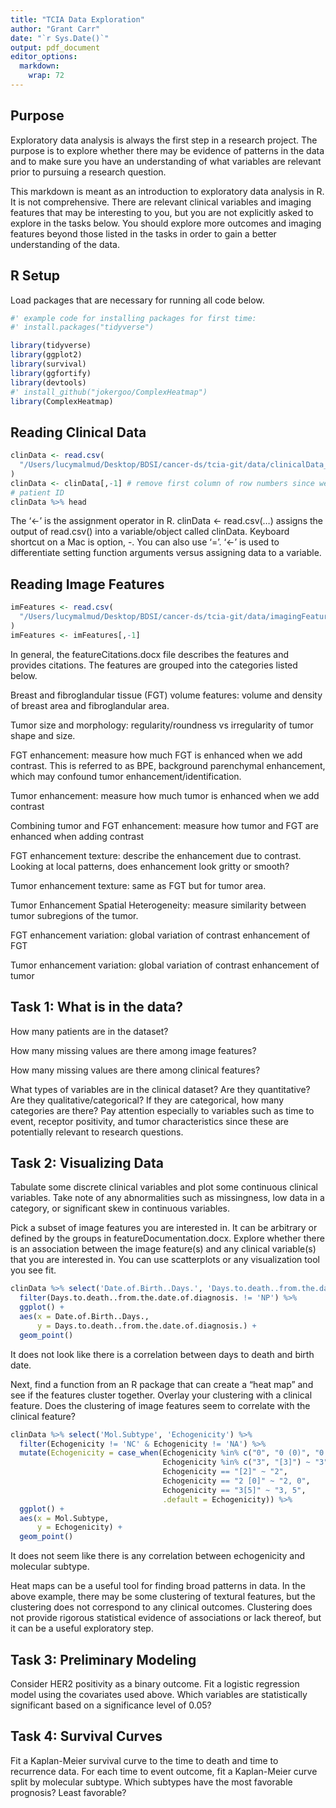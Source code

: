 ```yaml
---
title: "TCIA Data Exploration"
author: "Grant Carr"
date: "`r Sys.Date()`"
output: pdf_document
editor_options: 
  markdown: 
    wrap: 72
---
```


## Purpose

Exploratory data analysis is always the first step in a research
project. The purpose is to explore whether there may be evidence of
patterns in the data and to make sure you have an understanding of what
variables are relevant prior to pursuing a research question.

This markdown is meant as an introduction to exploratory data analysis
in R. It is not comprehensive. There are relevant clinical variables and
imaging features that may be interesting to you, but you are not
explicitly asked to explore in the tasks below. You should explore more
outcomes and imaging features beyond those listed in the tasks in order
to gain a better understanding of the data.

## R Setup

Load packages that are necessary for running all code below.

```r
#' example code for installing packages for first time:
#' install.packages("tidyverse")

library(tidyverse)
library(ggplot2)
library(survival)
library(ggfortify)
library(devtools)
#' install_github("jokergoo/ComplexHeatmap")
library(ComplexHeatmap)
```

## Reading Clinical Data

```r
clinData <- read.csv(
  "/Users/lucymalmud/Desktop/BDSI/cancer-ds/tcia-git/data/clinicalData_clean.csv"
)
clinData <- clinData[,-1] # remove first column of row numbers since we have
# patient ID
clinData %>% head
```

The '\<-' is the assignment operator in R. clinData \<- read.csv(...)
assigns the output of read.csv() into a variable/object called clinData.
Keyboard shortcut on a Mac is option, -. You can also use '='. '\<-' is
used to differentiate setting function arguments versus assigning data
to a variable.

## Reading Image Features

```r
imFeatures <- read.csv(
  "/Users/lucymalmud/Desktop/BDSI/cancer-ds/tcia-git/data/imagingFeatures.csv"
)
imFeatures <- imFeatures[,-1]
```

In general, the featureCitations.docx file describes the features and
provides citations. The features are grouped into the categories listed
below.

Breast and fibroglandular tissue (FGT) volume features: volume and
density of breast area and fibroglandular area.

Tumor size and morphology: regularity/roundness vs irregularity of tumor
shape and size.

FGT enhancement: measure how much FGT is enhanced when we add contrast.
This is referred to as BPE, background parenchymal enhancement, which
may confound tumor enhancement/identification.

Tumor enhancement: measure how much tumor is enhanced when we add
contrast

Combining tumor and FGT enhancement: measure how tumor and FGT are
enhanced when adding contrast

FGT enhancement texture: describe the enhancement due to contrast.
Looking at local patterns, does enhancement look gritty or smooth?

Tumor enhancement texture: same as FGT but for tumor area.

Tumor Enhancement Spatial Heterogeneity: measure similarity between
tumor subregions of the tumor.

FGT enhancement variation: global variation of contrast enhancement of
FGT

Tumor enhancement variation: global variation of contrast enhancement of
tumor

## Task 1: What is in the data?

How many patients are in the dataset?

How many missing values are there among image features?

How many missing values are there among clinical features?

What types of variables are in the clinical dataset? Are they
quantitative? Are they qualitative/categorical? If they are categorical,
how many categories are there? Pay attention especially to variables
such as time to event, receptor positivity, and tumor characteristics
since these are potentially relevant to research questions.

## Task 2: Visualizing Data

Tabulate some discrete clinical variables and plot some continuous
clinical variables. Take note of any abnormalities such as missingness,
low data in a category, or significant skew in continuous variables.

Pick a subset of image features you are interested in. It can be
arbitrary or defined by the groups in featureDocumentation.docx. Explore
whether there is an association between the image feature(s) and any
clinical variable(s) that you are interested in. You can use
scatterplots or any visualization tool you see fit.

```r
clinData %>% select('Date.of.Birth..Days.', 'Days.to.death..from.the.date.of.diagnosis.') %>% 
  filter(Days.to.death..from.the.date.of.diagnosis. != 'NP') %>% 
  ggplot() +
  aes(x = Date.of.Birth..Days.,
      y = Days.to.death..from.the.date.of.diagnosis.) +
  geom_point()
```

It does not look like there is a correlation between days to death and
birth date.

Next, find a function from an R package that can create a "heat map" and
see if the features cluster together. Overlay your clustering with a
clinical feature. Does the clustering of image features seem to
correlate with the clinical feature?

```r
clinData %>% select('Mol.Subtype', 'Echogenicity') %>% 
  filter(Echogenicity != 'NC' & Echogenicity != 'NA') %>% 
  mutate(Echogenicity = case_when(Echogenicity %in% c("0", "0 (0)", "0 [0]", "[0]") ~ "0",
                                  Echogenicity %in% c("3", "[3]") ~ "3",
                                  Echogenicity == "[2]" ~ "2",
                                  Echogenicity == "2 [0]" ~ "2, 0",
                                  Echogenicity == "3[5]" ~ "3, 5",
                                  .default = Echogenicity)) %>% 
  ggplot() +
  aes(x = Mol.Subtype,
      y = Echogenicity) +
  geom_point()
```

It does not seem like there is any correlation between echogenicity and
molecular subtype.

Heat maps can be a useful tool for finding broad patterns in data. In
the above example, there may be some clustering of textural features,
but the clustering does not correspond to any clinical outcomes.
Clustering does not provide rigorous statistical evidence of
associations or lack thereof, but it can be a useful exploratory step.

## Task 3: Preliminary Modeling

Consider HER2 positivity as a binary outcome. Fit a logistic regression
model using the covariates used above. Which variables are statistically
significant based on a significance level of 0.05?

## Task 4: Survival Curves

Fit a Kaplan-Meier survival curve to the time to death and time to
recurrence data. For each time to event outcome, fit a Kaplan-Meier
curve split by molecular subtype. Which subtypes have the most favorable
prognosis? Least favorable?
